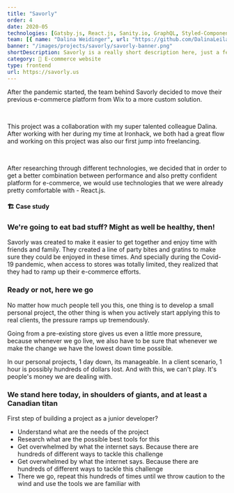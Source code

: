 ```yaml
---
title: "Savorly"
order: 4
date: 2020-05
technologies: [Gatsby.js, React.js, Sanity.io, GraphQL, Styled-Components]
team: [{ name: "Dalina Weidinger", url: "https://github.com/DalinaLeila" }]
banner: "/images/projects/savorly/savorly-banner.png"
shortDescription: Savorly is a really short description here, just a few words, maybe 15 max.
category: 🛒 E-commerce website
type: frontend
url: https://savorly.us
---
```


<TLDR>
  <p>
    After the pandemic started, the team behind Savorly decided to move their
    previous e-commerce platform from Wix to a more custom solution.
  </p>
  <br />
  <p>
    This project was a collaboration with my super talented colleague Dalina.
    After working with her during my time at Ironhack, we both had a great flow
    and working on this project was also our first jump into freelancing.
  </p>
  <br />
  <p>
    After researching through different technologies, we decided that in order
    to get a better combination between performance and also pretty confident
    platform for e-commerce, we would use technologies that we were already
    pretty comfortable with - React.js.
  </p>
</TLDR>

#### <EmojiWrapper>🏗️</EmojiWrapper> Case study

### We're going to eat bad stuff? Might as well be healthy, then!

Savorly was created to make it easier to get together and enjoy time with friends and family. They created a line of party bites and gratins to make sure they could be enjoyed in these times. And specially during the Covid-19 pandemic, when access to stores was totally limited, they realized that they had to ramp up their e-commerce efforts.

### Ready or not, here we go

No matter how much people tell you this, one thing is to develop a small personal project, the other thing is when you actively start applying this to real clients, the pressure ramps up tremendously.

Going from a pre-existing store gives us even a little more pressure, because whenever we go live, we also have to be sure that whenever we make the change we have the lowest down time possible.

In our personal projects, 1 day down, its manageable. In a client scenario, 1 hour is possibly hundreds of dollars lost. And with this, we can't play. It's people's money we are dealing with.

### We stand here today, in shoulders of giants, and at least a Canadian titan

First step of building a project as a junior developer?

- Understand what are the needs of the project
- Research what are the possible
  best tools for this
- Get overwhelmed by what the
  internet says. Because there are hundreds of different ways to tackle this
  challenge
- Get overwhelmed by what the
  internet says. Because there are hundreds of different ways to tackle this
  challenge
- There we go, repeat this
  hundreds of times until we throw caution to the wind and use the tools we are
  familiar with
